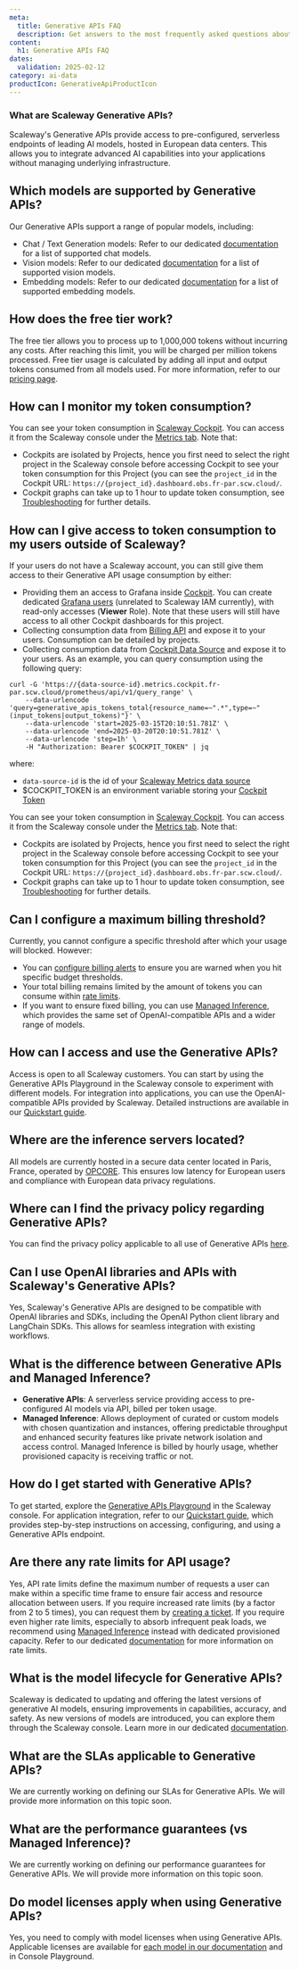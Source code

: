 ```yaml
---
meta:
  title: Generative APIs FAQ
  description: Get answers to the most frequently asked questions about Scaleway Generative APIs.
content:
  h1: Generative APIs FAQ
dates:
  validation: 2025-02-12
category: ai-data
productIcon: GenerativeApiProductIcon
---
```


### What are Scaleway Generative APIs?
Scaleway's Generative APIs provide access to pre-configured, serverless endpoints of leading AI models, hosted in European data centers. This allows you to integrate advanced AI capabilities into your applications without managing underlying infrastructure.

## Which models are supported by Generative APIs?
Our Generative APIs support a range of popular models, including:
- Chat / Text Generation models: Refer to our dedicated [documentation](/generative-apis/reference-content/supported-models/#chat-models) for a list of supported chat models.
- Vision models: Refer to our dedicated [documentation](/generative-apis/reference-content/supported-models/#vision-models) for a list of supported vision models.
- Embedding models: Refer to our dedicated [documentation](/generative-apis/reference-content/supported-models/#embedding-models) for a list of supported embedding models.

## How does the free tier work?
The free tier allows you to process up to 1,000,000 tokens without incurring any costs. After reaching this limit, you will be charged per million tokens processed. Free tier usage is calculated by adding all input and output tokens consumed from all models used.
For more information, refer to our [pricing page](https://www.scaleway.com/en/pricing/model-as-a-service/#generative-apis).

## How can I monitor my token consumption?
You can see your token consumption in [Scaleway Cockpit](/cockpit/). You can access it from the Scaleway console under the [Metrics tab](https://console.scaleway.com/generative-api/metrics).
Note that:
- Cockpits are isolated by Projects, hence you first need to select the right project in the Scaleway console before accessing Cockpit to see your token consumption for this Project (you can see the `project_id` in the Cockpit URL: `https://{project_id}.dashboard.obs.fr-par.scw.cloud/`.
- Cockpit graphs can take up to 1 hour to update token consumption, see [Troubleshooting](https://www.scaleway.com/en/docs/generative-apis/troubleshooting/fixing-common-issues/#tokens-consumption-is-not-displayed-in-cockpit-metrics) for further details.

## How can I give access to token consumption to my users outside of Scaleway?
If your users do not have a Scaleway account, you can still give them access to their Generative API usage consumption by either:
- Providing them an access to Grafana inside [Cockpit](https://console.scaleway.com/cockpit/overview). You can create dedicated [Grafana users](https://console.scaleway.com/cockpit/users) (unrelated to Scaleway IAM currently), with read-only accesses (**Viewer** Role). Note that these users will still have access to all other Cockpit dashboards for this project. 
- Collecting consumption data from [Billing API](https://www.scaleway.com/en/developers/api/billing/#path-consumption-get-monthly-consumption) and expose it to your users. Consumption can be detailed by projects.
- Collecting consumption data from [Cockpit Data Source](https://console.scaleway.com/cockpit/dataSource) and expose it to your users. As an example, you can query consumption using the following query:
```curl
curl -G 'https://{data-source-id}.metrics.cockpit.fr-par.scw.cloud/prometheus/api/v1/query_range' \
    --data-urlencode 'query=generative_apis_tokens_total{resource_name=~".*",type=~"(input_tokens|output_tokens)"}' \
    --data-urlencode 'start=2025-03-15T20:10:51.781Z' \
    --data-urlencode 'end=2025-03-20T20:10:51.781Z' \
    --data-urlencode 'step=1h' \
    -H "Authorization: Bearer $COCKPIT_TOKEN" | jq
```
where:
- `data-source-id` is the id of your [Scaleway Metrics data source](https://console.scaleway.com/cockpit/dataSource)
- $COCKPIT_TOKEN is an environment variable storing your [Cockpit Token](https://console.scaleway.com/cockpit/tokens)

You can see your token consumption in [Scaleway Cockpit](/cockpit/). You can access it from the Scaleway console under the [Metrics tab](https://console.scaleway.com/generative-api/metrics).
Note that:
- Cockpits are isolated by Projects, hence you first need to select the right project in the Scaleway console before accessing Cockpit to see your token consumption for this Project (you can see the `project_id` in the Cockpit URL: `https://{project_id}.dashboard.obs.fr-par.scw.cloud/`.
- Cockpit graphs can take up to 1 hour to update token consumption, see [Troubleshooting](https://www.scaleway.com/en/docs/generative-apis/troubleshooting/fixing-common-issues/#tokens-consumption-is-not-displayed-in-cockpit-metrics) for further details.

## Can I configure a maximum billing threshold?
Currently, you cannot configure a specific threshold after which your usage will blocked. However:
- You can [configure billing alerts](/billing/how-to/use-billing-alerts/) to ensure you are warned when you hit specific budget thresholds.
- Your total billing remains limited by the amount of tokens you can consume within [rate limits](/generative-apis/reference-content/rate-limits/).
- If you want to ensure fixed billing, you can use [Managed Inference](https://www.scaleway.com/en/inference/), which provides the same set of OpenAI-compatible APIs and a wider range of models.

## How can I access and use the Generative APIs?
Access is open to all Scaleway customers. You can start by using the Generative APIs Playground in the Scaleway console to experiment with different models. For integration into applications, you can use the OpenAI-compatible APIs provided by Scaleway. Detailed instructions are available in our [Quickstart guide](/generative-apis/quickstart/).

## Where are the inference servers located?
All models are currently hosted in a secure data center located in Paris, France, operated by [OPCORE](https://www.opcore.com/). This ensures low latency for European users and compliance with European data privacy regulations.

## Where can I find the privacy policy regarding Generative APIs?
You can find the privacy policy applicable to all use of Generative APIs [here](/generative-apis/reference-content/data-privacy/).

## Can I use OpenAI libraries and APIs with Scaleway's Generative APIs?
Yes, Scaleway's Generative APIs are designed to be compatible with OpenAI libraries and SDKs, including the OpenAI Python client library and LangChain SDKs. This allows for seamless integration with existing workflows.

## What is the difference between Generative APIs and Managed Inference?
- **Generative APIs**: A serverless service providing access to pre-configured AI models via API, billed per token usage. 
- **Managed Inference**: Allows deployment of curated or custom models with chosen quantization and instances, offering predictable throughput and enhanced security features like private network isolation and access control. Managed Inference is billed by hourly usage, whether provisioned capacity is receiving traffic or not.

## How do I get started with Generative APIs?
To get started, explore the [Generative APIs Playground](/generative-apis/quickstart/#start-with-the-generative-apis-playground) in the Scaleway console. For application integration, refer to our [Quickstart guide](/generative-apis/quickstart/), which provides step-by-step instructions on accessing, configuring, and using a Generative APIs endpoint.

## Are there any rate limits for API usage?
Yes, API rate limits define the maximum number of requests a user can make within a specific time frame to ensure fair access and resource allocation between users. If you require increased rate limits (by a factor from 2 to 5 times), you can request them by [creating a ticket](https://console.scaleway.com/support/tickets/create). If you require even higher rate limits, especially to absorb infrequent peak loads, we recommend using [Managed Inference](https://console.scaleway.com/inference/deployments) instead with dedicated provisioned capacity.
Refer to our dedicated [documentation](/generative-apis/reference-content/rate-limits/) for more information on rate limits.

## What is the model lifecycle for Generative APIs?
Scaleway is dedicated to updating and offering the latest versions of generative AI models, ensuring improvements in capabilities, accuracy, and safety. As new versions of models are introduced, you can explore them through the Scaleway console. Learn more in our dedicated [documentation](/generative-apis/reference-content/model-lifecycle/).

## What are the SLAs applicable to Generative APIs?
We are currently working on defining our SLAs for Generative APIs. We will provide more information on this topic soon.

## What are the performance guarantees (vs Managed Inference)?
We are currently working on defining our performance guarantees for Generative APIs. We will provide more information on this topic soon.

## Do model licenses apply when using Generative APIs?
Yes, you need to comply with model licenses when using Generative APIs. Applicable licenses are available for [each model in our documentation](/generative-apis/reference-content/supported-models/#vision-models) and in Console Playground.
